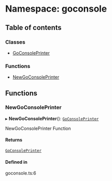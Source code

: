# Namespace: goconsole

## Table of contents

### Classes

- [GoConsolePrinter](/templates/protocols/javascript/modules/goconsole.GoConsolePrinter)

### Functions

- [NewGoConsolePrinter](/templates/protocols/javascript/modules/goconsole#newgoconsoleprinter)

## Functions

### NewGoConsolePrinter

▸ **NewGoConsolePrinter**(): [`GoConsolePrinter`](/templates/protocols/javascript/modules/goconsole.GoConsolePrinter)

NewGoConsolePrinter Function

#### Returns

[`GoConsolePrinter`](/templates/protocols/javascript/modules/goconsole.GoConsolePrinter)

#### Defined in

goconsole.ts:6

